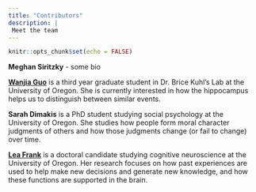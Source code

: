 ```yaml
---
title: "Contributors"
description: |
 Meet the team
---
```


```r
knitr::opts_chunk$set(echo = FALSE)
```

**Meghan Siritzky** - some bio

[**Wanjia Guo**](https://wanjiag.github.io/) is a third year graduate student in Dr. Brice Kuhl's Lab at the University of Oregon. She is currently interested in how the hippocampus helps us to distinguish between similar events.

**Sarah Dimakis** is a PhD student studying social psychology at the University of Oregon. She studies how people form moral character judgments of others and how those judgments change (or fail to change) over time.

[**Lea Frank**](https://github.com/lfrank14) is a doctoral candidate studying cognitive neuroscience at the University of Oregon. Her research focuses on how past experiences are used to help make new decisions and generate new knowledge, and how these functions are supported in the brain. 

